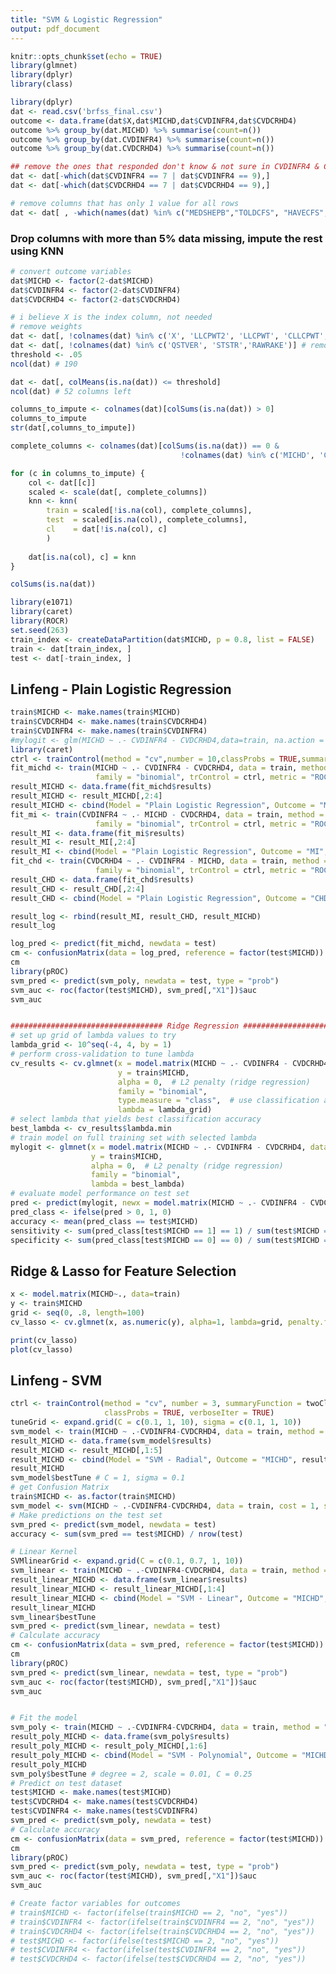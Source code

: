 ```yaml
---
title: "SVM & Logistic Regression"
output: pdf_document
---
```


```r
knitr::opts_chunk$set(echo = TRUE)
library(glmnet)
library(dplyr)
library(class)
```

```r
library(dplyr)
dat <- read.csv('brfss_final.csv')
outcome <- data.frame(dat$X,dat$MICHD,dat$CVDINFR4,dat$CVDCRHD4)
outcome %>% group_by(dat.MICHD) %>% summarise(count=n())
outcome %>% group_by(dat.CVDINFR4) %>% summarise(count=n())
outcome %>% group_by(dat.CVDCRHD4) %>% summarise(count=n())

## remove the ones that responded don't know & not sure in CVDINFR4 & CVDCRHD4
dat <- dat[-which(dat$CVDINFR4 == 7 | dat$CVDINFR4 == 9),] 
dat <- dat[-which(dat$CVDCRHD4 == 7 | dat$CVDCRHD4 == 9),] 

# remove columns that has only 1 value for all rows
dat <- dat[ , -which(names(dat) %in% c("MEDSHEPB","TOLDCFS", "HAVECFS", "WORKCFS"))]
```

### Drop columns with more than 5% data missing, impute the rest using KNN
```r
# convert outcome variables
dat$MICHD <- factor(2-dat$MICHD)
dat$CVDINFR4 <- factor(2-dat$CVDINFR4)
dat$CVDCRHD4 <- factor(2-dat$CVDCRHD4)

# i believe X is the index column, not needed
# remove weights
dat <- dat[, !colnames(dat) %in% c('X', 'LLCPWT2', 'LLCPWT', 'CLLCPWT','STRWT','WT2RAKE')]
dat <- dat[, !colnames(dat) %in% c('QSTVER', 'STSTR','RAWRAKE')] # remove based on knowledge
threshold <- .05
ncol(dat) # 190

dat <- dat[, colMeans(is.na(dat)) <= threshold]
ncol(dat) # 52 columns left

columns_to_impute <- colnames(dat)[colSums(is.na(dat)) > 0]
columns_to_impute
str(dat[,columns_to_impute])

complete_columns <- colnames(dat)[colSums(is.na(dat)) == 0 & 
                                      !colnames(dat) %in% c('MICHD', 'CVDINFR4','CVDCRHD4')]

for (c in columns_to_impute) {
    col <- dat[[c]]
    scaled <- scale(dat[, complete_columns])
    knn <- knn(
        train = scaled[!is.na(col), complete_columns],
        test  = scaled[is.na(col), complete_columns], 
        cl    = dat[!is.na(col), c]
        )
    
    dat[is.na(col), c] = knn
}

colSums(is.na(dat))
```

```r
library(e1071)
library(caret)
library(ROCR)
set.seed(263)
train_index <- createDataPartition(dat$MICHD, p = 0.8, list = FALSE)
train <- dat[train_index, ]
test <- dat[-train_index, ]
```



## Linfeng - Plain Logistic Regression
```r
train$MICHD <- make.names(train$MICHD)
train$CVDCRHD4 <- make.names(train$CVDCRHD4)
train$CVDINFR4 <- make.names(train$CVDINFR4)
#mylogit <- glm(MICHD ~ .- CVDINFR4 - CVDCRHD4,data=train, na.action = na.omit, family="binomial")
library(caret)
ctrl <- trainControl(method = "cv",number = 10,classProbs = TRUE,summaryFunction = twoClassSummary)
fit_michd <- train(MICHD ~ .- CVDINFR4 - CVDCRHD4, data = train, method = "glm", 
                   family = "binomial", trControl = ctrl, metric = "ROC")
result_MICHD <- data.frame(fit_michd$results)
result_MICHD <- result_MICHD[,2:4]
result_MICHD <- cbind(Model = "Plain Logistic Regression", Outcome = "MICHD", result_MICHD)
fit_mi <- train(CVDINFR4 ~ .- MICHD - CVDCRHD4, data = train, method = "glm", 
                   family = "binomial", trControl = ctrl, metric = "ROC")
result_MI <- data.frame(fit_mi$results)
result_MI <- result_MI[,2:4]
result_MI <- cbind(Model = "Plain Logistic Regression", Outcome = "MI", result_MI)
fit_chd <- train(CVDCRHD4 ~ .- CVDINFR4 - MICHD, data = train, method = "glm", 
                   family = "binomial", trControl = ctrl, metric = "ROC")
result_CHD <- data.frame(fit_chd$results)
result_CHD <- result_CHD[,2:4]
result_CHD <- cbind(Model = "Plain Logistic Regression", Outcome = "CHD", result_CHD)

result_log <- rbind(result_MI, result_CHD, result_MICHD)
result_log

log_pred <- predict(fit_michd, newdata = test)
cm <- confusionMatrix(data = log_pred, reference = factor(test$MICHD))
cm
library(pROC)
svm_pred <- predict(svm_poly, newdata = test, type = "prob")
svm_auc <- roc(factor(test$MICHD), svm_pred[,"X1"])$auc
svm_auc


################################## Ridge Regression ############################
# set up grid of lambda values to try
lambda_grid <- 10^seq(-4, 4, by = 1)
# perform cross-validation to tune lambda
cv_results <- cv.glmnet(x = model.matrix(MICHD ~ .- CVDINFR4 - CVDCRHD4, data = train),
                        y = train$MICHD,
                        alpha = 0,  # L2 penalty (ridge regression)
                        family = "binomial",
                        type.measure = "class",  # use classification accuracy as evaluation metric
                        lambda = lambda_grid)
# select lambda that yields best classification accuracy
best_lambda <- cv_results$lambda.min
# train model on full training set with selected lambda
mylogit <- glmnet(x = model.matrix(MICHD ~ .- CVDINFR4 - CVDCRHD4, data = train),
                  y = train$MICHD,
                  alpha = 0,  # L2 penalty (ridge regression)
                  family = "binomial",
                  lambda = best_lambda)
# evaluate model performance on test set
pred <- predict(mylogit, newx = model.matrix(MICHD ~ .- CVDINFR4 - CVDCRHD4, data = test))
pred_class <- ifelse(pred > 0, 1, 0)
accuracy <- mean(pred_class == test$MICHD)
sensitivity <- sum(pred_class[test$MICHD == 1] == 1) / sum(test$MICHD == 1)
specificity <- sum(pred_class[test$MICHD == 0] == 0) / sum(test$MICHD == 0)
```

## Ridge & Lasso for Feature Selection

```r
x <- model.matrix(MICHD~., data=train)
y <- train$MICHD
grid <- seq(0, .8, length=100)
cv_lasso <- cv.glmnet(x, as.numeric(y), alpha=1, lambda=grid, penalty.factor = c(rep(1,18), rep(0,ncol(x)-18)))

print(cv_lasso)
plot(cv_lasso)
```


## Linfeng - SVM
```r
ctrl <- trainControl(method = "cv", number = 3, summaryFunction = twoClassSummary, 
                     classProbs = TRUE, verboseIter = TRUE)
tuneGrid <- expand.grid(C = c(0.1, 1, 10), sigma = c(0.1, 1, 10))
svm_model <- train(MICHD ~ .-CVDINFR4-CVDCRHD4, data = train, method = "svmRadial", trControl = ctrl, tuneGrid = tuneGrid, metric = "ROC")
result_MICHD <- data.frame(svm_model$results)
result_MICHD <- result_MICHD[,1:5]
result_MICHD <- cbind(Model = "SVM - Radial", Outcome = "MICHD", result_MICHD)
result_MICHD
svm_model$bestTune # C = 1, sigma = 0.1
# get Confusion Matrix
train$MICHD <- as.factor(train$MICHD)
svm_model <- svm(MICHD ~ .-CVDINFR4-CVDCRHD4, data = train, cost = 1, sigma = 0.1,kernel = "radial")
# Make predictions on the test set
svm_pred <- predict(svm_model, newdata = test)
accuracy <- sum(svm_pred == test$MICHD) / nrow(test)

# Linear Kernel
SVMlinearGrid <- expand.grid(C = c(0.1, 0.7, 1, 10))
svm_linear <- train(MICHD ~ .-CVDINFR4-CVDCRHD4, data = train, method = "svmLinear", trControl = ctrl, tuneGrid = SVMlinearGrid, metric = "ROC")
result_linear_MICHD <- data.frame(svm_linear$results)
result_linear_MICHD <- result_linear_MICHD[,1:4]
result_linear_MICHD <- cbind(Model = "SVM - Linear", Outcome = "MICHD", result_linear_MICHD)
result_linear_MICHD
svm_linear$bestTune
svm_pred <- predict(svm_linear, newdata = test)
# Calculate accuracy
cm <- confusionMatrix(data = svm_pred, reference = factor(test$MICHD))
cm
library(pROC)
svm_pred <- predict(svm_linear, newdata = test, type = "prob")
svm_auc <- roc(factor(test$MICHD), svm_pred[,"X1"])$auc
svm_auc


# Fit the model 
svm_poly <- train(MICHD ~ .-CVDINFR4-CVDCRHD4, data = train, method = "svmPoly", trControl = ctrl, tuneLength = 3, preProcess = c("center","scale"),metric = "ROC")
result_poly_MICHD <- data.frame(svm_poly$results)
result_poly_MICHD <- result_poly_MICHD[,1:6]
result_poly_MICHD <- cbind(Model = "SVM - Polynomial", Outcome = "MICHD", result_poly_MICHD)
result_poly_MICHD
svm_poly$bestTune # degree = 2, scale = 0.01, C = 0.25
# Predict on test dataset
test$MICHD <- make.names(test$MICHD)
test$CVDCRHD4 <- make.names(test$CVDCRHD4)
test$CVDINFR4 <- make.names(test$CVDINFR4)
svm_pred <- predict(svm_poly, newdata = test)
# Calculate accuracy
cm <- confusionMatrix(data = svm_pred, reference = factor(test$MICHD))
cm
library(pROC)
svm_pred <- predict(svm_poly, newdata = test, type = "prob")
svm_auc <- roc(factor(test$MICHD), svm_pred[,"X1"])$auc
svm_auc
```


```r
# Create factor variables for outcomes
# train$MICHD <- factor(ifelse(train$MICHD == 2, "no", "yes"))
# train$CVDINFR4 <- factor(ifelse(train$CVDINFR4 == 2, "no", "yes"))
# train$CVDCRHD4 <- factor(ifelse(train$CVDCRHD4 == 2, "no", "yes"))
# test$MICHD <- factor(ifelse(test$MICHD == 2, "no", "yes"))
# test$CVDINFR4 <- factor(ifelse(test$CVDINFR4 == 2, "no", "yes"))
# test$CVDCRHD4 <- factor(ifelse(test$CVDCRHD4 == 2, "no", "yes"))
```

